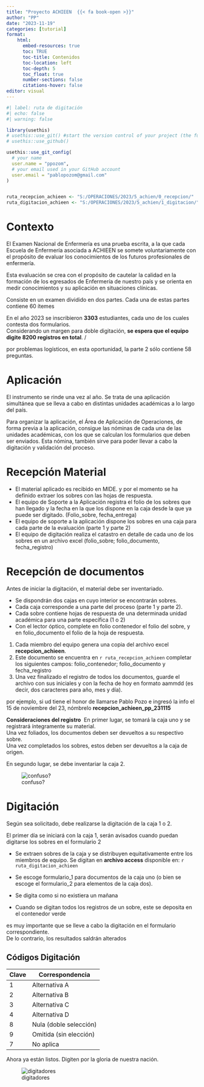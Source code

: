 ```yaml
---
title: "Proyecto ACHIEEN  {{< fa book-open >}}"
author: "PP"
date: "2023-11-19"
categories: [tutorial]
format: 
    html:
      embed-resources: true
      toc: TRUE
      toc-title: Contenidos
      toc-location: left
      toc-depth: 5
      toc_float: true
      number-sections: false
      citations-hover: false
editor: visual
---
```


<!-- usethis::use_git_config( -->

<!--   # your name -->

<!--   user.name = "ppozom", -->

<!--   # your email used in your GitHub account -->

<!--   user.email = "pablopozom@gmail.com" -->

<!-- ) -->

```r
#| label: ruta de digitación
#| echo: false
#| warning: false

library(usethis)
# usethis::use_git() #start the version control of your project (the function will          ask you if you want to commit your changes and restart RStudio, you can accept it):
# usethis::use_github()

usethis::use_git_config(
  # your name
  user.name = "ppozom",
  # your email used in your GitHub account
  user.email = "pablopozom@gmail.com"
)


ruta_recepcion_achieen <- "S:/OPERACIONES/2023/5_achien/0_recepcion/"
ruta_digitacion_achieen <- "S:/OPERACIONES/2023/5_achien/1_digitacion/"
```

# Contexto

El Examen Nacional de Enfermería es una prueba escrita, a la que cada Escuela de Enfermería asociada a ACHIEEN se somete voluntariamente con el propósito de evaluar los conocimientos de los futuros profesionales de enfermería.\

Esta evaluación se crea con el propósito de cautelar la calidad en la formación de los egresados de Enfermería de nuestro país y se orienta en medir conocimientos y su aplicación en situaciones clínicas.

Consiste en un examen dividido en dos partes. Cada una de estas partes contiene 60 ítemes

::: {.callout-note title="Nota"}
En el año 2023 se inscribieron **3303** estudiantes, cada uno de los cuales contesta dos formularios.  \
Considerando un margen para doble digitación, **se espera que el equipo digite 8200 registros en total**. /
:::

::: {.callout-important title="Importante"}
por problemas logísticos, en esta oportunidad, la parte 2 sólo contiene 58 preguntas.\
:::

# Aplicación

El instrumento se rinde una vez al año. Se trata de una aplicación simultánea que se lleva a cabo en distintas unidades académicas a lo largo del país.

Para organizar la aplicación, el Área de Aplicación de Operaciones, de forma previa a la aplicación, consigue las nóminas de cada una de las unidades académicas, con los que se calculan los formularios que deben ser enviados. Esta nómina, también sirve para poder llevar a cabo la digitación y validación del proceso.

# Recepción Material

-   El material aplicado es recibido en MIDE. y por el momento se ha definido extraer los sobres con las hojas de respuesta.
-   El equipo de Soporte a la Aplicación registra el folio de los sobres que han llegado y la fecha en la que los dispone en la caja desde la que ya puede ser digitado. (Folio_sobre, fecha_entrega)
-   El equipo de soporte a la aplicación dispone los sobres en una caja para cada parte de la evaluación (parte 1 y parte 2)
-   El equipo de digitación realiza el catastro en detalle de cada uno de los sobres en un archivo excel (folio_sobre; folio_documento, fecha_registro)

# Recepción de documentos

Antes de iniciar la digitación, el material debe ser inventariado.

-   Se dispondrán dos cajas en cuyo interior se encontrarán sobres.
-   Cada caja corresponde a una parte del proceso (parte 1 y parte 2).
-   Cada sobre contiene hojas de respuesta de una determinada unidad académica para una parte específica (1 o 2)
-   Con el lector óptico, complete en folio contenedor el folio del sobre, y en folio_documento el folio de la hoja de respuesta.

1.  Cada miembro del equipo genera una copia del archivo excel **recepcion_achieen**.
2.  Este documento se encuentra en `r ruta_recepcion_achieen` completar los siguientes campos: folio_contenedor; folio_documento y fecha_registro
3.  Una vez finalizado el registro de todos los documentos, guarde el archivo con sus iniciales y con la fecha de hoy en formato aammdd (es decir, dos caracteres para año, mes y día).

por ejemplo, si ud tiene el honor de llamarse Pablo Pozo e ingresó la info el 15 de noviembre del 23, nómbrelo **recepcion_achieen_pp_231115**

::: border
**Consideraciones del registro**  En primer lugar, se tomará la caja uno y se registrará íntegramente su material.\
Una vez foliados, los documentos deben ser devueltos a su respectivo sobre.\
Una vez completados los sobres, estos deben ser devueltos a la caja de origen.\

En segundo lugar, se debe inventariar la caja 2.
:::

![confuso?](https://media.giphy.com/media/v1.Y2lkPTc5MGI3NjExaXl0cHZpcDNqdDdnMzNiYXlocnQxbWV1Y29rOHZhOW1rZHI0ZGdraiZlcD12MV9pbnRlcm5hbF9naWZfYnlfaWQmY3Q9Zw/APqEbxBsVlkWSuFpth/giphy-downsized-large.gif)

# Digitación

Según sea solicitado, debe realizarse la digitación de la caja 1 o 2.

::: {.callout-note title="Importante"}
El primer día se iniciará con la caja 1, serán avisados cuando puedan digitarse los sobres en el formulario 2
:::

-   Se extraen sobres de la caja y se distribuyen equitativamente entre los miembros de equipo. Se digitan en **archivo access** disponible en: `r ruta_digitacion_achieen`

-   Se escoge formulario_1 para documentos de la caja uno (o bien se escoge el formulario_2 para elementos de la caja dos).

-   Se digita como si no existiera un mañana

-   Cuando se digitan todos los registros de un sobre, este se deposita en el contenedor verde

::: {.callout-important title="Importante"}
es muy importante que se lleve a cabo la digitación en el formulario correspondiente.\
De lo contrario, los resultados saldrán alterados
:::

## Códigos Digitación

| Clave | Correspondencia        |
|-------|------------------------|
| 1     | Alternativa A          |
| 2     | Alternativa B          |
| 3     | Alternativa C          |
| 4     | Alternativa D          |
| 8     | Nula (doble selección) |
| 9     | Omitida (sin elección) |
| 7     | No aplica              |

Ahora ya están listos. Digiten por la gloria de nuestra nación.

![digitadores](https://media.giphy.com/media/v1.Y2lkPTc5MGI3NjExd2ZoYnJnOXcxc29mb2UyNHozcnEyZzMwenBoY3VhNDVtZHJsbGI3NiZlcD12MV9pbnRlcm5hbF9naWZfYnlfaWQmY3Q9Zw/ule4vhcY1xEKQ/giphy.gif)
